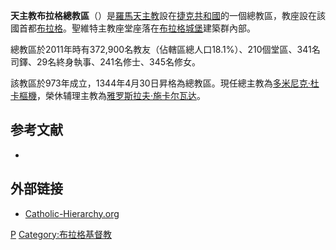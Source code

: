 {{Refimprove|time=2020-02-21T10:47:30+00:00}}
{{Infobox Roman Catholic diocese
|jurisdiction = 总教区
|name         = 布拉格
|latin        = Archidioecesis Pragensis
|border       = catholic
|image        = [[File:Hradschin-fullview.jpg|250px]]
|caption      = 座落在[[布拉格城堡|布拉格城堡]]建筑群内部的[[圣维特主教座堂|圣维特主教座堂]]
|coat_of_arms = [[File:Wappen_Erzbistum_Prag.png|175px]]
|coat_of_arms_caption = 總教區牧徽
|location     =[[布拉格|布拉格]]
|territory    =
|population   = 372,900
|rite         = [[羅馬礼|羅馬礼]]
|patron       =
|province     =布拉格
|established  = 973年
|cathedral    = [[圣维特主教座堂|圣维特主教座堂]]
|co-cathedral =
|leadership   = 总主教
|website      = http://www.apha.cz/en/
|pope         = {{incumbent pope}}
|metropolitan = [[多米尼克·杜卡|多米尼克·杜卡]]
|coadjutor archbishop =
|auxiliary    = 瓦茨拉夫·马利、卡莱尔·赫尔布斯特
|emeritus     = 雅罗斯拉夫·施卡尔瓦达（辅理）
|map          = [[File:Rep_Ceca_-_Arcidiocesi_di_Praga.png|250px]]
|map_caption  = 布拉格总教区管轄圖
}}
'''天主教布拉格總教區'''（{{lang-la|Archidioecesis Pragensis}}）是[[羅馬天主教|羅馬天主教]]設在[[捷克共和國|捷克共和國]]的一個總教區，教座設在該國首都[[布拉格|布拉格]]。聖維特主教座堂座落在[[布拉格城堡|布拉格城堡]]建築群內部。


總教區於2011年時有372,900名教友（佔轄區總人口18.1%）、210個堂區、341名司鐸、29名終身執事、241名修士、345名修女。

該教區於973年成立，1344年4月30日昇格為總教區。現任總主教為[[多米尼克·杜卡|多米尼克·杜卡]][[樞機|樞機]]，榮休辅理主教為[[雅罗斯拉夫·施卡尔瓦达|雅罗斯拉夫·施卡尔瓦达]]。

==参考文献==
{{reflist}}
*{{cite web |title=Biskupové |work=Historie arcidiecéze |publisher=Arcibiskupství pražské |url=http://www.apha.cz/historie-biskupove/ |accessdate=2007-05-08 |deadurl=yes |archiveurl=https://web.archive.org/web/20070429071259/http://www.apha.cz/historie-biskupove/ |archivedate=2007-04-29 }} {{cs icon}}

== 外部链接 ==
*[http://www.catholic-hierarchy.org/diocese/dprah.html Catholic-Hierarchy.org] {{Wayback|url=http://www.catholic-hierarchy.org/diocese/dprah.html |date=20201128141630 }}
{{捷克天主教教區}}
[[Category:捷克天主教教区|P]]
[[Category:布拉格基督教|Category:布拉格基督教]]
